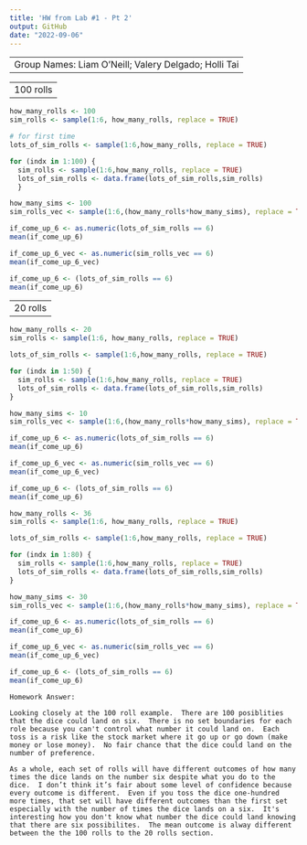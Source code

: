 ```yaml
---
title: 'HW from Lab #1 - Pt 2'
output: GitHub
date: "2022-09-06"
---
```

---
Group Names: Liam O'Neill; Valery Delgado; Holli Tai
---
---
100 rolls
---

```r
how_many_rolls <- 100
sim_rolls <- sample(1:6, how_many_rolls, replace = TRUE)
```


```r
# for first time
lots_of_sim_rolls <- sample(1:6,how_many_rolls, replace = TRUE)

for (indx in 1:100) {
  sim_rolls <- sample(1:6,how_many_rolls, replace = TRUE)
  lots_of_sim_rolls <- data.frame(lots_of_sim_rolls,sim_rolls)
  }
```



```r
how_many_sims <- 100
sim_rolls_vec <- sample(1:6,(how_many_rolls*how_many_sims), replace = TRUE) # vectorized version
```



```r
if_come_up_6 <- as.numeric(lots_of_sim_rolls == 6)
mean(if_come_up_6)
```

```r
if_come_up_6_vec <- as.numeric(sim_rolls_vec == 6)
mean(if_come_up_6_vec)
```

```r
if_come_up_6 <- (lots_of_sim_rolls == 6)
mean(if_come_up_6)
```


---
20 rolls
---

```r
how_many_rolls <- 20
sim_rolls <- sample(1:6, how_many_rolls, replace = TRUE)

lots_of_sim_rolls <- sample(1:6,how_many_rolls, replace = TRUE)

for (indx in 1:50) {
  sim_rolls <- sample(1:6,how_many_rolls, replace = TRUE)
  lots_of_sim_rolls <- data.frame(lots_of_sim_rolls,sim_rolls)
}

how_many_sims <- 10
sim_rolls_vec <- sample(1:6,(how_many_rolls*how_many_sims), replace = TRUE)

if_come_up_6 <- as.numeric(lots_of_sim_rolls == 6)
mean(if_come_up_6)

if_come_up_6_vec <- as.numeric(sim_rolls_vec == 6)
mean(if_come_up_6_vec)

if_come_up_6 <- (lots_of_sim_rolls == 6)
mean(if_come_up_6)
```


```r
how_many_rolls <- 36
sim_rolls <- sample(1:6, how_many_rolls, replace = TRUE)

lots_of_sim_rolls <- sample(1:6,how_many_rolls, replace = TRUE)

for (indx in 1:80) {
  sim_rolls <- sample(1:6,how_many_rolls, replace = TRUE)
  lots_of_sim_rolls <- data.frame(lots_of_sim_rolls,sim_rolls)
}

how_many_sims <- 30
sim_rolls_vec <- sample(1:6,(how_many_rolls*how_many_sims), replace = TRUE)

if_come_up_6 <- as.numeric(lots_of_sim_rolls == 6)
mean(if_come_up_6)

if_come_up_6_vec <- as.numeric(sim_rolls_vec == 6)
mean(if_come_up_6_vec)

if_come_up_6 <- (lots_of_sim_rolls == 6)
mean(if_come_up_6)
```


```
Homework Answer:

Looking closely at the 100 roll example.  There are 100 posiblities that the dice could land on six.  There is no set boundaries for each role because you can't control what number it could land on.  Each toss is a risk like the stock market where it go up or go down (make money or lose money).  No fair chance that the dice could land on the number of preference. 

As a whole, each set of rolls will have different outcomes of how many times the dice lands on the number six despite what you do to the dice.  I don’t think it’s fair about some level of confidence because every outcome is different.  Even if you toss the dice one-hundred more times, that set will have different outcomes than the first set especially with the number of times the dice lands on a six.  It's interesting how you don't know what number the dice could land knowing that there are six possibilites.  The mean outcome is alway different between the the 100 rolls to the 20 rolls section.
```